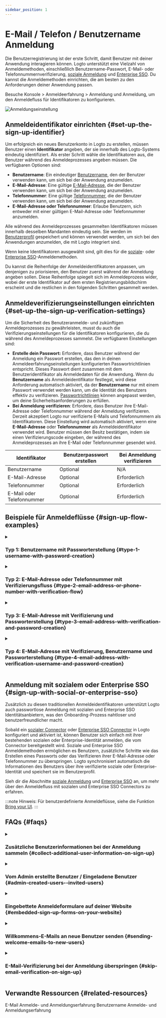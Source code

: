 ```yaml
---
sidebar_position: 1
---
```


# E-Mail / Telefon / Benutzername Anmeldung

Die Benutzerregistrierung ist der erste Schritt, damit Benutzer mit deiner Anwendung interagieren können. Logto unterstützt eine Vielzahl von Anmeldemethoden, einschließlich Benutzername-Passwort, E-Mail- oder Telefonnummernverifizierung, [soziale Anmeldung](/end-user-flows/sign-up-and-sign-in/social-sign-in) und [Enterprise SSO](/end-user-flows/enterprise-sso). Du kannst die Anmeldemethoden einrichten, die am besten zu den Anforderungen deiner Anwendung passen.

Besuche <CloudLink to="/sign-in-experience/sign-up-and-sign-in">Konsole > Anmeldeerfahrung > Anmeldung und Anmeldung</CloudLink>, um den Anmeldefluss für Identifikatoren zu konfigurieren.

<img src="/img/assets/sign-in-experience-sign-up.png" alt="Anmeldungseinstellung" />

## Anmeldeidentifikator einrichten \{#set-up-the-sign-up-identifier}

Um erfolgreich ein neues Benutzerkonto in Logto zu erstellen, müssen Benutzer einen **Identifikator** angeben, der sie innerhalb des Logto-Systems eindeutig identifiziert. Als erster Schritt wähle die Identifikatoren aus, die Benutzer während des Anmeldeprozesses angeben müssen. Die verfügbaren Optionen sind:

- **Benutzername**: Ein eindeutiger [Benutzername](/user-management/user-data#username), den der Benutzer verwenden kann, um sich bei der Anwendung anzumelden.
- **E-Mail-Adresse**: Eine gültige [E-Mail-Adresse](/user-management/user-data#primary_email), die der Benutzer verwenden kann, um sich bei der Anwendung anzumelden.
- **Telefonnummer**: Eine gültige [Telefonnummer](/user-management/user-data#primary_phone), die der Benutzer verwenden kann, um sich bei der Anwendung anzumelden.
- **E-Mail-Adresse oder Telefonnummer**: Erlaube Benutzern, sich entweder mit einer gültigen E-Mail-Adresse oder Telefonnummer anzumelden.

Alle während des Anmeldeprozesses gesammelten Identifikatoren müssen innerhalb desselben Mandanten eindeutig sein. Sie werden im [Benutzerprofil](/user-management/user-data#user-profile) gespeichert und können verwendet werden, um sich bei den Anwendungen anzumelden, die mit Logto integriert sind.

Wenn keine Identifikatoren ausgewählt sind, gilt dies für die [soziale](/end-user-flows/sign-up-and-sign-in/social-sign-in)- oder [Enterprise SSO](/end-user-flows/enterprise-sso)-Anmeldemethoden.

Du kannst die Reihenfolge der Anmeldeidentifikatoren anpassen, um denjenigen zu priorisieren, den Benutzer zuerst während der Anmeldung angeben sollen. Diese Reihenfolge spiegelt sich im Anmeldeprozess wider, wobei der erste Identifikator auf dem ersten Registrierungsbildschirm erscheint und die restlichen in den folgenden Schritten gesammelt werden.

## Anmeldeverifizierungseinstellungen einrichten \{#set-up-the-sign-up-verification-settings}

Um die Sicherheit des Benutzeranmelde- und zukünftigen Anmeldeprozesses zu gewährleisten, musst du auch die Verifizierungseinstellungen für die Identifikatoren konfigurieren, die du während des Anmeldeprozesses sammelst. Die verfügbaren Einstellungen sind:

- **Erstelle dein Passwort:** Erfordere, dass Benutzer während der Anmeldung ein Passwort erstellen, das den in deinen Anmeldeerfahrungseinstellungen konfigurierten Passwortrichtlinien entspricht. Dieses Passwort dient zusammen mit dem Benutzeridentifikator als Anmeldedaten für die Anwendung. Wenn du **Benutzername** als Anmeldeidentifikator festlegst, wird diese Anforderung automatisch aktiviert, da der **Benutzername** nur mit einem Passwort verwendet werden kann, um die Identität des Benutzers effektiv zu verifizieren. [Passwortrichtlinien](/end-user-flows/sign-up-and-sign-in/reset-password#set-up-password-policy) können angepasst werden, um deine Sicherheitsanforderungen zu erfüllen.
- **Bei Anmeldung verifizieren**: Erfordere, dass Benutzer ihre E-Mail-Adresse oder Telefonnummer während der Anmeldung verifizieren. Derzeit akzeptiert Logto nur verifizierte E-Mails und Telefonnummern als Identifikatoren. Diese Einstellung wird automatisch aktiviert, wenn eine **E-Mail-Adresse** oder **Telefonnummer** als Anmeldeidentifikator verwendet wird. Benutzer müssen den Besitz bestätigen, indem sie einen Verifizierungscode eingeben, der während des Anmeldeprozesses an ihre E-Mail oder Telefonnummer gesendet wird.

| Identifikator             | Benutzerpasswort erstellen | Bei Anmeldung verifizieren |
| ------------------------- | -------------------------- | -------------------------- |
| Benutzername              | Optional                   | N/A                        |
| E-Mail-Adresse            | Optional                   | Erforderlich               |
| Telefonnummer             | Optional                   | Erforderlich               |
| E-Mail oder Telefonnummer | Optional                   | Erforderlich               |

## Beispiele für Anmeldeflüsse \{#sign-up-flow-examples}

<details>
  <summary>

### Typ 1: Benutzername mit Passworterstellung \{#type-1-username-with-password-creation}

</summary>

Wähle den **Benutzernamen** als Anmeldeidentifikator. Erstelle dein Passwort ist automatisch aktiviert.

<img src="/img/assets/sign-up-username-password.png" alt="Benutzername und Passwort Anmeldung" />

</details>

<details>
  <summary>

### Typ 2: E-Mail-Adresse oder Telefonnummer mit Verifizierungsfluss \{#type-2-email-address-or-phone-number-with-verification-flow}

</summary>

Wähle die **E-Mail-Adresse oder Telefonnummer** als Anmeldeidentifikator. **Bei Anmeldung verifizieren** ist gezwungen, aktiviert zu sein.

<img
  src="/img/assets/sign-up-email-verification.png"
  alt="E-Mail oder Telefonnummer Anmeldung mit Verifizierung"
/>

</details>

<details>
  <summary>

### Typ 3: E-Mail-Adresse mit Verifizierung und Passworterstellung \{#type-3-email-address-with-verification-and-password-creation}

</summary>

Wähle die **E-Mail-Adresse** als Anmeldeidentifikator. **Bei Anmeldung verifizieren** ist gezwungen, aktiviert zu sein. Aktiviere **Erstelle dein Passwort**, um Benutzer zu verpflichten, während der Anmeldung ein Passwort zu erstellen. (Gilt auch für den Anmeldefluss mit Telefonnummer)

<img
  src="/img/assets/sign-up-email-password.png"
  alt="E-Mail Anmeldung mit Verifizierung und Passworterstellung"
/>

</details>

<details>
  <summary>

### Typ 4: E-Mail-Adresse mit Verifizierung, Benutzername und Passworterstellung \{#type-4-email-address-with-verification-username-and-password-creation}

</summary>

Wähle die **E-Mail-Adresse** und den **Benutzernamen** als Anmeldeidentifikatoren. **Bei Anmeldung verifizieren** ist gezwungen, aktiviert zu sein. Aktiviere **Erstelle dein Passwort**, um Benutzer zu verpflichten, während der Anmeldung ein Passwort zu erstellen.

<img
  src="/img/assets/sign-up-email-username-password.png"
  alt="E-Mail und Benutzername Anmeldung mit Verifizierung und Passworterstellung"
/>

</details>

## Anmeldung mit sozialem oder Enterprise SSO \{#sign-up-with-social-or-enterprise-sso}

Zusätzlich zu diesen traditionellen Anmeldeidentifikatoren unterstützt Logto auch passwortlose Anmeldung mit sozialen und Enterprise SSO Identitätsanbietern, was den Onboarding-Prozess nahtloser und benutzerfreundlicher macht.

Sobald ein [sozialer Connector](/connectors/social-connectors) oder [Enterprise SSO Connector](/connectors/enterprise-connectors) in Logto konfiguriert und aktiviert ist, können Benutzer sich einfach mit ihrer bestehenden sozialen oder Enterprise-Identität anmelden, die vom Connector bereitgestellt wird. Soziale und Enterprise SSO Anmeldemethoden ermöglichen es Benutzern, zusätzliche Schritte wie das Erstellen eines Passworts oder das Verifizieren ihrer E-Mail-Adresse oder Telefonnummer zu überspringen. Logto synchronisiert automatisch die Informationen des Benutzers über ihre verifizierte soziale oder Enterprise-Identität und speichert sie im Benutzerprofil.

Sieh dir die Abschnitte [soziale Anmeldung](/end-user-flows/sign-up-and-sign-in/social-sign-in/) und [Enterprise SSO](/end-user-flows/enterprise-sso/) an, um mehr über den Anmeldefluss mit sozialen und Enterprise SSO Connectors zu erfahren.

:::note
Hinweis: Für benutzerdefinierte Anmeldeflüsse, siehe die Funktion [Bring your UI](/customization/bring-your-ui/).
:::

## FAQs \{#faqs}

<details>
  <summary>

### Zusätzliche Benutzerinformationen bei der Anmeldung sammeln \{#collect-additional-user-information-on-sign-up}

</summary>

Um zusätzliche Benutzerprofilinformationen (z. B. Vollständiger Name, Geburtstag, Firmenname) während der Anmeldung zu sammeln, hast du jetzt zwei Optionen:

- **Selbst gehostete Onboarding-Flows**: Leite Benutzer nach erfolgreicher Anmeldung zu deinem eigenen Onboarding-Flow weiter, um anpassbare Datenerfassung zu ermöglichen.
- **Bring your own UI**: Passe deinen eigenen Anmeldefluss mit unserer [Bring your own UI](/customization/bring-your-ui) Funktion mit Benutzerprofil-Einstellungen API an.

</details>

<details>
  <summary>

### Vom Admin erstellte Benutzer / Eingeladene Benutzer \{#admin-created-users--invited-users}

</summary>

Erfahre, wie du den [Einladung nur Anmeldefluss](/end-user-flows/sign-up-and-sign-in/disable-user-registration/#implement-an-invitation-only-sign-up-flow) implementierst.

</details>

<details>
  <summary>

### Eingebettete Anmeldeformulare auf deiner Website \{#embedded-sign-up-forms-on-your-website}

</summary>
  
Logto unterstützt derzeit keine Headless API für Anmeldung und Registrierung. Du kannst die [Bring your UI](/customization/bring-your-ui/) Funktion verwenden, um dein eigenes Anmeldeformular zu Logto hochzuladen oder die Anmeldeparameter verwenden, um Benutzerinformationen von deiner Website zu Logto zu übertragen. Erfahre mehr über die Benutzeridentifikatorübertragung bei [Authentifizierungsparametern](/end-user-flows/authentication-parameters/).

</details>

<details>
  <summary>

### Willkommens-E-Mails an neue Benutzer senden \{#sending-welcome-emails-to-new-users}

</summary>

Abonniere das `User.Created` Webhook-Ereignis, um eine Willkommens-E-Mail an neue Benutzer zu senden. Erfahre mehr über [Webhook-Ereignisse](/developers/webhooks/webhooks-events/#data-mutation-hook-events).

</details>

<details>
  <summary>

### E-Mail-Verifizierung bei der Anmeldung überspringen \{#skip-email-verification-on-sign-up}

</summary>

Derzeit unterstützt Logto nur verifizierte E-Mails und Telefonnummern als Identifikatoren. Der Verifizierungsprozess ist erforderlich, um die Sicherheit und den Besitz des Benutzeridentifikators zu gewährleisten.
Die Unterstützung für nicht verifizierte E-Mails oder Telefonnummern steht auf unserer [Roadmap](https://logto.productlane.com/roadmap). Bleib dran für Updates!

</details>

## Verwandte Ressourcen \{#related-resources}

<Url href="https://www.youtube.com/watch?v=64rBXpWbScc">
  E-Mail Anmelde- und Anmeldungserfahrung
</Url>

<Url href="https://www.youtube.com/watch?v=chQxCJX6e6w">
  Benutzername Anmelde- und Anmeldungserfahrung
</Url>
